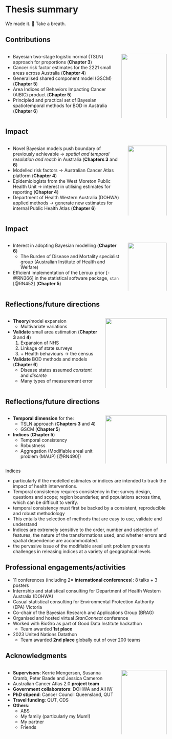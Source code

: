 <!-- ----------------------------------------------------------------- -->
# Thesis summary {background-color="#fff0a2"}

<div class="small-text">We made <span class="blB">it</span>. 🎉 Take a breath. </div>

<!-- ----------------------------------------------------------------- -->
## Contributions {.smaller}

::::: {.columns}

:::: {.column width="68%"}
::: {.incremental}
- Bayesian two-stage logistic normal (TSLN) approach for proportions <span class="small-text">(**Chapter 3**)</span>
- Cancer risk factor estimates for the 2221 small areas across Australia <span class="small-text">(**Chapter 4**)</span>
- Generalised shared component model (GSCM) <span class="small-text">(**Chapter 5**)</span>
- Area Indices of Behaviors Impacting Cancer (AIBIC) product <span class="small-text">(**Chapter 5**)</span>
- Principled and practical set of Bayesian spatiotemporal methods for BOD in Australia <span class="small-text">(**Chapter 6**)</span>
:::
::::

:::: {.column width="28%"}
![](imgs/contributions.webp){width=100% .soft-edges}

::::

:::::

<!-- ----------------------------------------------------------------- -->
## Impact {.smaller}

::::: {.columns}

:::: {.column width="72%"}
::: {.incremental}
- Novel Bayesian models <span class="blB">push boundary</span> of previously achievable $\to$ *spatial and temporal resolution and reach* in Australia <span class="small-text">(**Chapters 3** and **6**)</span>
- Modelled risk factors $\to$ <span class="blB">Australian Cancer Atlas</span> platform <span class="small-text">(**Chapter 4**)</span>
- Epidemiologists from the <span class="blB">West Moreton Public Health Unit</span> $\to$ interest in utilising estimates for reporting <span class="small-text">(**Chapter 4**)</span>
- <span class="blB">Department of Health Western Australia (DOHWA)</span> applied methods $\to$ generate new estimates for internal Public Health Atlas <span class="small-text">(**Chapter 6**)</span>
:::
::::

:::: {.column width="24%"}
![](imgs/impact.webp){width=100% .soft-edges}

::::

:::::

<!-- ----------------------------------------------------------------- -->
## Impact {.smaller}

::::: {.columns}

:::: {.column width="72%"}
::: {.incremental}
- Interest in adopting Bayesian modelling <span class="small-text">(**Chapter 6**)</span>
	- The Burden of Disease and Mortality specialist group (<span class="blB">Australian Institute of Health and Welfare</span>)
- Efficient implementation of the <span class="blB">Leroux prior</span> [-@RN366] in the statistical software package, $\texttt{stan}$ [@RN452] <span class="small-text">(**Chapter 5**)</span>
:::
::::

:::: {.column width="24%"}
![](imgs/impact.webp){width=100% .soft-edges}

::::

:::::

<!-- ----------------------------------------------------------------- 
## Limitations/reflection {.smaller}

::::: {.columns}

:::: {.column width="58%"}
::: {.incremental}
 - <span class="blB">Improving</span> spatial resolution: <span class="blR">double edged sword</span>
 - **Reliability** of small area level estimates $\to$ <span class="blR">contingent</span> on quality of validation data.
:::
::::

:::: {.column width="38%"}
![](imgs/limitations.webp){width=100% .soft-edges}

::::

:::::

::: {.notes}
Improving spatial resolution
 - better models $=$ more high-resolution estimates of health (atlas platforms).
 - introduces the challenge of navigating decision making with multidimensional health information (with uncertainty)
 - given that decision paralysis can impede effective policy, only present essential information in an easily understandable manner
 - Australian Cancer Atlas great example of this
 - Chapter 5 presents our solution. 
Reliability
- health departments (report to policymakers) proving validity becomes increasingly important and complex; possibly made more difficult with the adoption of Bayesian models. 
- Chapter 6 compares estimates from Bayesian models with those from previous approaches: solid agreement. 
- Not always possible
- survey data, for example, the ultimate, but impractical, validation dataset would be health data for the entire population.  
::: -->

<!-- ----------------------------------------------------------------- -->
## Reflections/future directions {.smaller}

::::: {.columns}

:::: {.column width="58%"}
::: {.incremental}
- **Theory**/model expansion
	- Multivariate variations
- **Validate** small area estimation <span class="small-text">(**Chapter 3** and **4**)</span>
	1. Expansion of NHS
	2. Linkage of state surveys
	3. $+$ Health behaviours $\to$ the census
- **Validate** BOD methods and models <span class="small-text">(**Chapter 6**)</span>
	- Disease states assumed *constant* and *discrete*
	- Many types of measurement error
:::
::::

:::: {.column width="38%"}
![](imgs/future_directions.webp){width=100% .soft-edges}

::::

:::::

<!-- ----------------------------------------------------------------- -->
## Reflections/future directions {.smaller}

::::: {.columns}

:::: {.column width="58%"}
::: {.incremental}
- **Temporal dimension** for the:
	- TSLN approach <span class="small-text">(**Chapters 3** and **4**)</span>
	- GSCM <span class="small-text">(**Chapter 5**)</span>
- **Indices** <span class="small-text">(**Chapter 5**)</span>
	- Temporal consistency
	- Robustness
	- Aggregation <span class="small-text">(Modifiable areal unit problem (MAUP) [@RN490])</span>
:::
::::

:::: {.column width="38%"}
![](imgs/future_directions.webp){width=100% .soft-edges}

::::

:::::

::: {.notes}
Indices

 - particularly if the modelled estimates or indices are intended to track the impact of health interventions. 
 - Temporal consistency requires consistency in the: survey design, questions and scope; region boundaries; and populations across time, which can be difficult to verify. 
 - temporal consistency must first be backed by a consistent, reproducible and robust methodology
 - This entails the selection of methods that are easy to use, validate and understand
 - Indices are extremely sensitive to the order, number and selection of features, the nature of the transformations used, and whether errors and spatial dependence are accommodated. 
 - the pervasive issue of the modifiable areal unit problem presents challenges in releasing indices at a variety of geographical levels 
:::

<!-- ----------------------------------------------------------------- -->
## Professional engagements/activities {.smaller}

::: {.incremental}
 - 11 conferences (including 2$\times$ **international conferences**): 8 talks $+$ 3 posters
 - Internship and statistical consulting for <span class="blB">Department of Health Western Australia (DOHWA)</span>
 - Casual statistical consulting for <span class="blB">Environmental Protection Authority (EPA) Victoria</span>
 - Co-chair of the <span class="blB">Bayesian Research and Applications Group (BRAG)</span>
 - Organised and hosted virtual <span class="blB">*StanConnect* conference</span>
 - Worked with BioGro as part of <span class="blB">Good Data Institute</span> hackathon
	- Team awarded **1st place**
 - <span class="blB">2023 United Nations Datathon</span>
	- Team awarded **2nd place** globally out of over 200 teams
:::
 
<!-- ----------------------------------------------------------------- -->
## Acknowledgments {.smaller}

::::: {.columns}

:::: {.column width="68%"}
- **Supervisors**: Kerrie Mengersen, Susanna Cramb, Peter Baade and Jessica Cameron
- Australian Cancer Atlas 2.0 **project team**
- **Government collaborators**: DOHWA and AIHW
- **PhD stipend**: Cancer Council Queensland, QUT
- **Travel funding**: QUT, CDS
- **Others**:
	- ABS
	- My family (particularly my <span class="blB">Mum!</span>)
	- My partner
	- Friends
::::

:::: {.column width="28%"}
![](imgs/ack.webp){width=100% .soft-edges}

::::

:::::